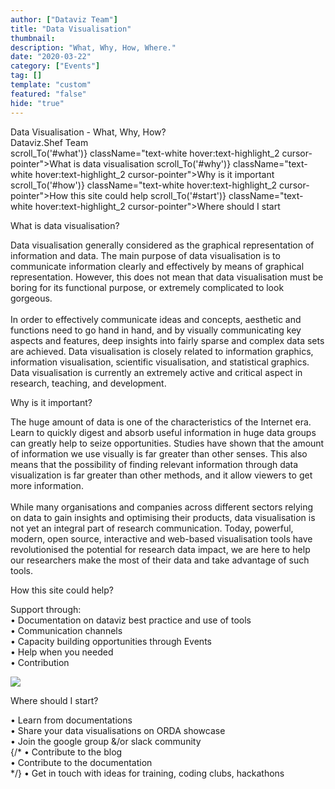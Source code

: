```yaml
---
author: ["Dataviz Team"]
title: "Data Visualisation"
thumbnail: 
description: "What, Why, How, Where."
date: "2020-03-22"
category: ["Events"]
tag: []
template: "custom"
featured: "false"
hide: "true"
---
```



<!-- TODO: beautify guide -->

<div className="shadow-xl flex justify-center items-center text-center" style={{backgroundImage: `url(${bg})`, backgroundSize: "cover", backgroundAttachment: "fixed", width: "100%", flexDirection: "column", paddingTop: "35vh", paddingBottom: "35vh"}}>
  <div className="text-5xl text-white" style={{textShadow: "#000 0px 0px 5px", fontFamily: "TUoS Stephenson"}}>Data Visualisation - What, Why, How?</div>
  <div className="text-lg text-gray-100 mt-5" style={{textShadow: "#000 0px 0px 5px"}}>Dataviz.Shef Team</div>
</div>
<div className="flex flex-wrap justify-between px-3 py-2 text-white bg-black text-sm">
  <a onClick={() => scroll_To('#what')} className="text-white hover:text-highlight_2 cursor-pointer">What is data visualisation</a>
  <a onClick={() => scroll_To('#why')} className="text-white hover:text-highlight_2 cursor-pointer">Why is it important</a>
  <a onClick={() => scroll_To('#how')} className="text-white hover:text-highlight_2 cursor-pointer">How this site could help</a>
  <a onClick={() => scroll_To('#start')} className="text-white hover:text-highlight_2 cursor-pointer">Where should I start</a>
</div>

<div className="flex flex-wrap text-gray-700 container mx-auto px-3 lg:px-36 2xl:px-78 mt-10">
  <Fade duration={2000} fraction={.5}>
    <div id="what" className="ipadp:min-h-80">
      <p className="text-highlight_2 font-bold text-5xl">What is data visualisation?</p>
      <p>
        Data visualisation generally considered as the graphical representation of information and data. The main purpose of data visualisation is to communicate information clearly and effectively by means of graphical representation. 
        However, this does not mean that data visualisation must be boring for its functional purpose, or extremely complicated to look gorgeous. <br /><br /> In order to effectively communicate ideas and concepts, 
        aesthetic and functions need to go hand in hand, and by visually communicating key aspects and features, deep insights into fairly sparse and complex data sets are achieved. Data visualisation is closely related to information graphics, 
        information visualisation, scientific visualisation, and statistical graphics. Data visualisation is currently an extremely active and critical aspect in research, teaching, and development.
      </p>
    </div> 
  </Fade>

  <Fade duration={2000}>
  <div id="why" className="flex-wrap ipadp:min-h-80">
    <p className="text-highlight_2 font-bold text-5xl">Why is it important?</p>
    <p>
    The huge amount of data is one of the characteristics of the Internet era. Learn to quickly digest and absorb useful information in huge data groups can greatly help to seize 
    opportunities. Studies have shown that the amount of information we use visually is far greater than other senses. This also means that the possibility of finding relevant 
    information through data visualization is far greater than other methods, and it allow viewers to get more information.  <br /><br />
    While many organisations and companies across different sectors relying on data to gain insights and optimising their products, data visualisation is not yet an integral part of research communication. 
    Today, powerful, modern, open source, interactive and web-based visualisation tools have revolutionised the potential for research data impact, we are here to help our researchers make the most of their data and take advantage of such tools. 
    </p>
  </div>
  </Fade>

  <Fade duration={2000}>
  <div id="how" className="flex-wrap ipadp:min-h-80">
    <p className="text-highlight_2 font-bold text-5xl">How this site could help?</p>
    <p>
      Support through: <br />
        &bull; Documentation on dataviz best practice and use of tools  <br />
        &bull; Communication channels  <br />
        &bull; Capacity building opportunities through Events  <br />
        &bull; Help when you needed <br />
        &bull; Contribution <br />
    </p>
    <img className="py-16" style={{maxWidth: "80%"}} src="./how.jpg" />
  </div>
  </Fade>

  <Fade duration={2000}>
  <div id="start" className="flex-wrap ipadp:min-h-50">
    <p className="text-highlight_2 font-bold text-5xl">Where should I start?</p>
    <p>
      &bull; Learn from documentations <br />
      &bull; Share your data visualisations on ORDA showcase <br />
      &bull; Join the google group &/or slack community <br />
      {/* &bull; Contribute to the blog <br />
      &bull; Contribute to the documentation <br /> */}
      &bull; Get in touch with ideas for training, coding clubs, hackathons <br />
    </p>
  </div>
  </Fade>

</div>
